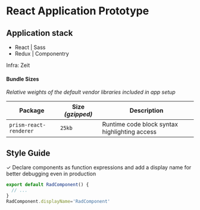 
# React Application Prototype

## Application stack

- React | Sass
- Redux | Componentry

Infra: Zeit

#### Bundle Sizes

_Relative weights of the default vendor libraries included in app setup_

| Package                | Size _(gzipped)_ | Description                                   |
| ---------------------- | ---------------- | --------------------------------------------- |
| `prism-react-renderer` | `25kb`           | Runtime code block syntax highlighting access |

<Routing />
<Redux />
<MDX />
<Roadmap />

## Style Guide

✓ Declare components as function expressions and add a display name for better debugging
even in production

```javascript
export default RadComponent() {
  // ...
}
RadComponent.displayName='RadComponent'
```
